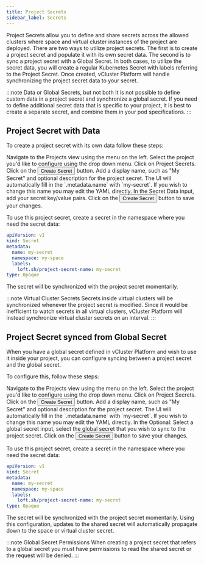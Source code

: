 ```yaml
---
title: Project Secrets
sidebar_label: Secrets
---
```



Project Secrets allow you to define and share secrets across the allowed clusters where space and virtual cluster
instances of the project are deployed. There are two ways to utilize project secrets. The first is to create a
project secret and populate it with its own secret data. The second is to sync a project secret with a Global Secret.
In both cases, to utilize the secret data, you will create a regular Kubernetes Secret with labels referring to the
Project Secret. Once created, vCluster Platform will handle synchronizing the project secret data to your secret.

:::note Data or Global Secrets, but not both
It is not possible to define custom data in a project secret and synchronize a global secret. If
you need to define additional secret data that is specific to your project, it is best to create
a separate secret, and combine them in your pod specifications.
:::

## Project Secret with Data

To create a project secret with its own data follow these steps:

<Flow id="create-project-secret">
  <Step>
    Navigate to the <NavStep>Projects</NavStep> view using the menu on the left.
  </Step>
  <Step>
    Select the project you'd like to configure using the drop down menu.
  </Step>
  <Step>
    Click on <NavStep>Project Secrets</NavStep>.
  </Step>
  <Step>
    Click on the <Button>Create Secret</Button> button.
  </Step>
  <Step>
    Add a display name, such as "My Secret" and optional description for the
    project secret. The UI will automatically fill in the `.metadata.name` with
    `my-secret`. If you wish to change this name you may edit the YAML directly.
  </Step>
  <Step>
    In the <Label>Secret Data</Label> input, add your secret key/value pairs.
  </Step>
  <Step>
    Click on the <Button>Create Secret</Button> button to save your changes.
  </Step>
</Flow>

To use this project secret, create a secret in the namespace where you need the secret data:

```yaml
apiVersion: v1
kind: Secret
metadata:
  name: my-secret
  namespace: my-space
  labels:
    loft.sh/project-secret-name: my-secret
type: Opaque
```

The secret will be synchronized with the project secret momentarily.

:::note Virtual Cluster Secrets
Secrets inside virtual clusters will be synchronized whenever the project secret is modified. Since it would be
inefficient to watch secrets in all virtual clusters, vCluster Platform will instead synchronize virtual cluster secrets on an
interval.
:::

## Project Secret synced from Global Secret

When you have a global secret defined in vCluster Platform and wish to use it inside your project, you can configure syncing
between a project secret and the global secret.

To configure this, follow these steps:

<Flow id="create-project-secret-from-shared-secret">
  <Step>
    Navigate to the <NavStep>Projects</NavStep> view using the menu on the left.
  </Step>
  <Step>
    Select the project you'd like to configure using the drop down menu.
  </Step>
  <Step>
    Click on <NavStep>Project Secrets</NavStep>.
  </Step>
  <Step>
    Click on the <Button>Create Secret</Button> button.
  </Step>
  <Step>
    Add a display name, such as "My Secret" and optional description for the
    project secret. The UI will automatically fill in the `.metadata.name` with
    `my-secret`. If you wish to change this name you may edit the YAML directly.
  </Step>
  <Step>
    In the <Label>Optional: Select a global secret</Label> input, select the
    global secret that you wish to sync to the project secret.
  </Step>
  <Step>
    Click on the <Button>Create Secret</Button> button to save your changes.
  </Step>
</Flow>

To use this project secret, create a secret in the namespace where you need the secret data:

```yaml
apiVersion: v1
kind: Secret
metadata:
  name: my-secret
  namespace: my-space
  labels:
    loft.sh/project-secret-name: my-secret
type: Opaque
```

The secret will be synchronized with the project secret momentarily. Using this configuration, updates to the shared
secret will automatically propagate down to the space or virtual cluster secret.

:::note Global Secret Permissions
When creating a project secret that refers to a global secret you must have permissions to read the shared secret or
the request will be denied.
:::
